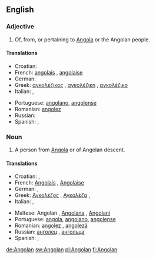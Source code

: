 ==English==

===Adjective===
{{en-adj|-}}

# Of, from, or pertaining to [[Angola]] or the Angolan people.

====Translations====
{{trans-top|of, from or pertaining to Angola or its people}}
* Croatian: {{t-|hr|angolski|alt=àngolskī}}
* French: [[angolais]] {{m}}, [[angolaise]] {{f}}
* German: {{t+|de|angolanisch}}
* Greek: [[αγκολέζικος]] {{m}}, [[αγκολέζικη]] {{f}},  [[αγκολέζικο]] {{n}}
* Italian: {{t+|it|angolano|m}}, {{t-|it|angolana|f}}
{{trans-mid}}
* Portuguese: [[angolano]], [[angolense]]
* Romanian: [[angolez]]
* Russian: {{t+|ru|ангольский|sc=Cyrl}}
* Spanish: {{t|es|angoleño|m}}, {{t|es|angoleña|f}}
{{trans-bottom}}

===Noun===
{{en-noun}}

# A person from [[Angola]] or of Angolan descent.

====Translations====
{{trans-top|person from Angola or of Angolan descent}}
* Croatian: {{t-|hr|Angolac|m|alt=Angólac}}, {{t-|hr|Angolka|f|alt=Àngōlka}}
* French: [[Angolais]] {{m}}, [[Angolaise]] {{f}}
* German: {{t+|de|Angolaner|m}}, {{t+|de|Angolanerin|f}}
* Greek: [[Αγκολέζος]] {{m}}, [[Αγκολέζα]] {{f}},
* Italian: {{t+|it|angolano|m}}, {{t-|it|angolana|f}}
{{trans-mid}}
* Maltese: Angolan {{m}}, [[Angolana]] {{f}}, [[Angolani]] {{pl}}
* Portuguese: [[angola]], [[angolano]], [[angolense]]
* Romanian: [[angolez]] {{m}}, [[angoleză]] {{f}}
* Russian: [[анголец]] {{m}}, [[ангольца]] {{f}}
* Spanish: {{t|es|angoleño|m}}, {{t|es|angoleña|f}}
{{trans-bottom}}

[[de:Angolan]]
[[sw:Angolan]]
[[pl:Angolan]]
[[fi:Angolan]]